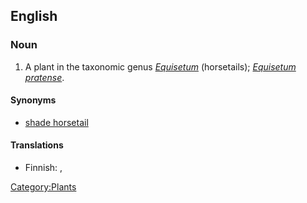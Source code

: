 ==English==

===Noun===
{{en-noun|sg=[[meadow]] [[horsetail]]}}

# A plant in the taxonomic genus ''[[Equisetum]]'' (horsetails); ''[[Equisetum pratense]]''.

====Synonyms====
*[[shade horsetail]]

====Translations====
{{top}}
*Finnish: {{t|fi|lehtokorte}}, {{t|fi|niittykorte}}
{{trans-mid}}
{{trans-bottom}}

[[Category:Plants]]